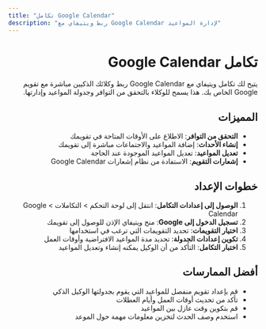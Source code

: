 ```yaml
---
title: "تكامل Google Calendar"
description: "ربط ويتيفاي مع Google Calendar لإدارة المواعيد"
---
```


<div dir="rtl">

# تكامل Google Calendar

يتيح لك تكامل ويتيفاي مع Google Calendar ربط وكلائك الذكيين مباشرة مع تقويم Google الخاص بك. هذا يسمح للوكلاء بالتحقق من التوافر وجدولة المواعيد وإدارتها.

## المميزات

- **التحقق من التوافر**: الاطلاع على الأوقات المتاحة في تقويمك
- **إنشاء الأحداث**: إضافة المواعيد والاجتماعات مباشرة إلى تقويمك
- **تعديل المواعيد**: تعديل المواعيد الموجودة عند الحاجة
- **إشعارات التقويم**: الاستفادة من نظام إشعارات Google Calendar

## خطوات الإعداد

1. **الوصول إلى إعدادات التكامل**: انتقل إلى لوحة التحكم > التكاملات > Google Calendar
2. **تسجيل الدخول إلى Google**: منح ويتيفاي الإذن للوصول إلى تقويمك
3. **اختيار التقويمات**: تحديد التقويمات التي ترغب في استخدامها
4. **تكوين إعدادات الجدولة**: تحديد مدة المواعيد الافتراضية وأوقات العمل
5. **اختبار التكامل**: التأكد من أن الوكيل يمكنه إنشاء وتعديل المواعيد

## أفضل الممارسات

- قم بإعداد تقويم منفصل للمواعيد التي يقوم بجدولتها الوكيل الذكي
- تأكد من تحديث أوقات العمل وأيام العطلات
- قم بتكوين وقت عازل بين المواعيد
- استخدم وصف الحدث لتخزين معلومات مهمة حول الموعد

</div>
